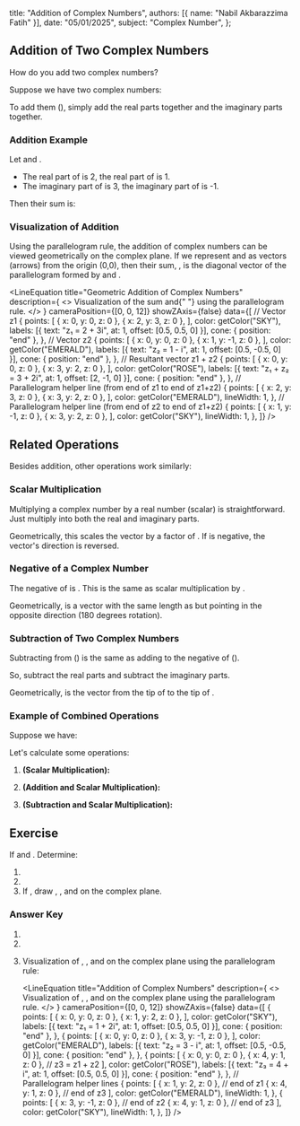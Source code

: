 
  title: "Addition of Complex Numbers",
  authors: [{ name: "Nabil Akbarazzima Fatih" }],
  date: "05/01/2025",
  subject: "Complex Number",
};

## Addition of Two Complex Numbers

How do you add two complex numbers?

Suppose we have two complex numbers:

<div className="flex flex-col gap-4">
  <BlockMath math="z_1 = x_1 + iy_1" />
  <BlockMath math="z_2 = x_2 + iy_2" />
</div>

To add them (<InlineMath math="z_1 + z_2" />), simply add the real parts together and the imaginary parts together.

<BlockMath math="z_1 + z_2 = (x_1 + x_2) + i(y_1 + y_2)" />

### Addition Example

Let <InlineMath math="z_1 = 2 + 3i" /> and <InlineMath math="z_2 = 1 - i" />.

- The real part of <InlineMath math="z_1" /> is 2, the real part of <InlineMath math="z_2" /> is 1.
- The imaginary part of <InlineMath math="z_1" /> is 3, the imaginary part of <InlineMath math="z_2" /> is -1.

Then their sum is:

<BlockMath math="z_1 + z_2 = (2 + 1) + i(3 + (-1)) = 3 + i(2) = 3 + 2i" />

### Visualization of Addition

Using the parallelogram rule, the addition of complex numbers can be viewed geometrically on the complex plane. If we represent <InlineMath math="z_1" /> and <InlineMath math="z_2" /> as vectors (arrows) from the origin (0,0), then their sum, <InlineMath math="z_1 + z_2" />, is the diagonal vector of the parallelogram formed by <InlineMath math="z_1" /> and <InlineMath math="z_2" />.

<LineEquation
  title="Geometric Addition of Complex Numbers"
  description={
    <>
      Visualization of the sum <InlineMath math="z_1 = 2+3i" /> and{" "}
      <InlineMath math="z_2 = 1-i" /> using the parallelogram rule.
    </>
  }
  cameraPosition={[0, 0, 12]}
  showZAxis={false}
  data={[
    // Vector z1
    {
      points: [
        { x: 0, y: 0, z: 0 },
        { x: 2, y: 3, z: 0 },
      ],
      color: getColor("SKY"),
      labels: [{ text: "z₁ = 2 + 3i", at: 1, offset: [0.5, 0.5, 0] }],
      cone: { position: "end" },
    },
    // Vector z2
    {
      points: [
        { x: 0, y: 0, z: 0 },
        { x: 1, y: -1, z: 0 },
      ],
      color: getColor("EMERALD"),
      labels: [{ text: "z₂ = 1 - i", at: 1, offset: [0.5, -0.5, 0] }],
      cone: { position: "end" },
    },
    // Resultant vector z1 + z2
    {
      points: [
        { x: 0, y: 0, z: 0 },
        { x: 3, y: 2, z: 0 },
      ],
      color: getColor("ROSE"),
      labels: [{ text: "z₁ + z₂ = 3 + 2i", at: 1, offset: [2, -1, 0] }],
      cone: { position: "end" },
    },
    // Parallelogram helper line (from end of z1 to end of z1+z2)
    {
      points: [
        { x: 2, y: 3, z: 0 },
        { x: 3, y: 2, z: 0 },
      ],
      color: getColor("EMERALD"),
      lineWidth: 1,
    },
    // Parallelogram helper line (from end of z2 to end of z1+z2)
    {
      points: [
        { x: 1, y: -1, z: 0 },
        { x: 3, y: 2, z: 0 },
      ],
      color: getColor("SKY"),
      lineWidth: 1,
    },
  ]}
/>

## Related Operations

Besides addition, other operations work similarly:

### Scalar Multiplication

Multiplying a complex number <InlineMath math="z = x + iy" /> by a real number (scalar) <InlineMath math="c" /> is straightforward. Just multiply <InlineMath math="c" /> into both the real and imaginary parts.

<BlockMath math="cz = c(x + iy) = cx + i(cy)" />

Geometrically, this scales the vector <InlineMath math="z" /> by a factor of <InlineMath math="c" />. If <InlineMath math="c" /> is negative, the vector's direction is reversed.

### Negative of a Complex Number

The negative of <InlineMath math="z = x + iy" /> is <InlineMath math="-z" />. This is the same as scalar multiplication by <InlineMath math="c = -1" />.

<BlockMath math="-z = -(x + iy) = -x + i(-y) = -x - iy" />

Geometrically, <InlineMath math="-z" /> is a vector with the same length as <InlineMath math="z" /> but pointing in the opposite direction (180 degrees rotation).

### Subtraction of Two Complex Numbers

Subtracting <InlineMath math="z_2" /> from <InlineMath math="z_1" /> (<InlineMath math="z_1 - z_2" />) is the same as adding <InlineMath math="z_1" /> to the negative of <InlineMath math="z_2" /> (<InlineMath math="z_1 + (-z_2)" />).

<BlockMath math="z_1 - z_2 = z_1 + (-z_2) = (x_1 + (-x_2)) + i(y_1 + (-y_2)) = (x_1 - x_2) + i(y_1 - y_2)" />

So, subtract the real parts and subtract the imaginary parts.

Geometrically, <InlineMath math="z_1 - z_2" /> is the vector from the tip of <InlineMath math="z_2" /> to the tip of <InlineMath math="z_1" />.

### Example of Combined Operations

Suppose we have:

<div className="flex flex-col gap-4">
  <BlockMath math="z_1 = 2 + \frac{1}{2}i" />
  <BlockMath math="z_2 = -3 + \sqrt{2}i" />
</div>

Let's calculate some operations:

1.  **<InlineMath math="2z_1" /> (Scalar Multiplication):**

    <BlockMath math="2z_1 = 2(2 + \frac{1}{2}i) = 2(2) + i(2 \times \frac{1}{2}) = 4 + i" />

2.  **<InlineMath math="z_1 + 3z_2" /> (Addition and Scalar Multiplication):**

    <div className="flex flex-col gap-4">
      <BlockMath math="z_1 + 3z_2 = (2 + \frac{1}{2}i) + 3(-3 + \sqrt{2}i)" />
      <BlockMath math="= (2 + \frac{1}{2}i) + (3(-3) + i(3\sqrt{2}))" />
      <BlockMath math="= (2 + \frac{1}{2}i) + (-9 + 3\sqrt{2}i)" />
      <BlockMath math="= (2 - 9) + i(\frac{1}{2} + 3\sqrt{2})" />
      <BlockMath math="= -7 + i(\frac{1}{2} + 3\sqrt{2})" />
    </div>

3.  **<InlineMath math="2z_1 - z_2" /> (Subtraction and Scalar Multiplication):**
    <div className="flex flex-col gap-4">
      <BlockMath math="2z_1 - z_2 = (4 + i) - (-3 + \sqrt{2}i)" />
      <BlockMath math="= (4 - (-3)) + i(1 - \sqrt{2})" />
      <BlockMath math="= (4 + 3) + i(1 - \sqrt{2})" />
      <BlockMath math="= 7 + i(1 - \sqrt{2})" />
    </div>

## Exercise

If <InlineMath math="z_1 = 1 + 2i" /> and <InlineMath math="z_2 = 3 - i" />. Determine:

1.  <InlineMath math="z_1 + z_2" />
2.  <InlineMath math="z_1 - z_2" />
3.  If <InlineMath math="z_3 = z_1 + z_2" />, draw <InlineMath math="z_1" />, <InlineMath math="z_2" />, and <InlineMath math="z_3" /> on the complex plane.

### Answer Key

1.  <InlineMath math="z_1 + z_2 = (1+3) + i(2+(-1)) = 4 + i" />
2.  <InlineMath math="z_1 - z_2 = (1-3) + i(2-(-1)) = -2 + i(3) = -2 + 3i" />
3.  Visualization of <InlineMath math="z_1" />, <InlineMath math="z_2" />, and <InlineMath math="z_3 = z_1 + z_2" /> on the complex plane using the parallelogram rule:

    <LineEquation
      title="Addition of Complex Numbers"
      description={
        <>
          Visualization of <InlineMath math="z_1" />, <InlineMath math="z_2" />,
          and <InlineMath math="z_3 = z_1 + z_2" /> on the complex plane using
          the parallelogram rule.
        </>
      }
      cameraPosition={[0, 0, 12]}
      showZAxis={false}
      data={[
        {
          points: [
            { x: 0, y: 0, z: 0 },
            { x: 1, y: 2, z: 0 },
          ],
          color: getColor("SKY"),
          labels: [{ text: "z₁ = 1 + 2i", at: 1, offset: [0.5, 0.5, 0] }],
          cone: { position: "end" },
        },
        {
          points: [
            { x: 0, y: 0, z: 0 },
            { x: 3, y: -1, z: 0 },
          ],
          color: getColor("EMERALD"),
          labels: [{ text: "z₂ = 3 - i", at: 1, offset: [0.5, -0.5, 0] }],
          cone: { position: "end" },
        },
        {
          points: [
            { x: 0, y: 0, z: 0 },
            { x: 4, y: 1, z: 0 }, // z3 = z1 + z2
          ],
          color: getColor("ROSE"),
          labels: [{ text: "z₃ = 4 + i", at: 1, offset: [0.5, 0.5, 0] }],
          cone: { position: "end" },
        },
        // Parallelogram helper lines
        {
          points: [
            { x: 1, y: 2, z: 0 }, // end of z1
            { x: 4, y: 1, z: 0 }, // end of z3
          ],
          color: getColor("EMERALD"),
          lineWidth: 1,
        },
        {
          points: [
            { x: 3, y: -1, z: 0 }, // end of z2
            { x: 4, y: 1, z: 0 }, // end of z3
          ],
          color: getColor("SKY"),
          lineWidth: 1,
        },
      ]}
    />
